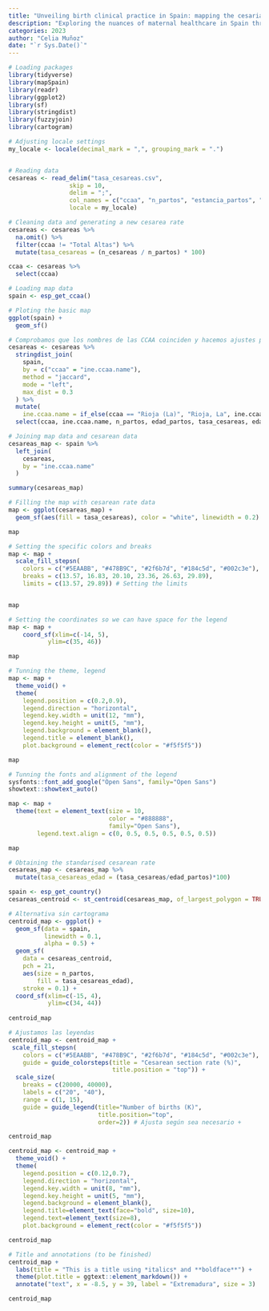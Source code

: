 ```yaml
---
title: "Unveiling birth clinical practice in Spain: mapping the cesarian sections and birth dynamics"
description: "Exploring the nuances of maternal healthcare in Spain through an augmented map, showcasing original cesarean section rates alongside additional insights such as total births per autonomous community and cesarean rates adjusted for the average maternal age."
categories: 2023
author: "Celia Muñoz"
date: "`r Sys.Date()`"
---
```


```r
# Loading packages
library(tidyverse)
library(mapSpain)
library(readr)
library(ggplot2)
library(sf)
library(stringdist)
library(fuzzyjoin)
library(cartogram)
```


```r
# Adjusting locale settings
my_locale <- locale(decimal_mark = ",", grouping_mark = ".")


# Reading data
cesareas <- read_delim("tasa_cesareas.csv", 
                 skip = 10, 
                 delim = ";",
                 col_names = c("ccaa", "n_partos", "estancia_partos", "edad_partos", "n_cesareas", "edad_cesareas", "estancia_cesareas", "tasa_cesareas"),
                 locale = my_locale)

# Cleaning data and generating a new cesarea rate
cesareas <- cesareas %>% 
  na.omit() %>% 
  filter(ccaa != "Total Altas") %>% 
  mutate(tasa_cesareas = (n_cesareas / n_partos) * 100)

ccaa <- cesareas %>% 
  select(ccaa)

```
```r
# Loading map data
spain <- esp_get_ccaa()

# Ploting the basic map
ggplot(spain) +
  geom_sf()
```



```r
# Comprobamos que los nombres de las CCAA coinciden y hacemos ajustes para mejorar el join
cesareas <- cesareas %>% 
  stringdist_join(
    spain,
    by = c("ccaa" = "ine.ccaa.name"),
    method = "jaccard",
    mode = "left",
    max_dist = 0.3
  ) %>% 
  mutate(
    ine.ccaa.name = if_else(ccaa == "Rioja (La)", "Rioja, La", ine.ccaa.name)) %>% 
  select(ccaa, ine.ccaa.name, n_partos, edad_partos, tasa_cesareas, edad_cesareas) # Keeping the main variables

# Joining map data and cesarean data
cesareas_map <- spain %>% 
  left_join(
    cesareas,
    by = "ine.ccaa.name"
  )  

summary(cesareas_map)
```


```r
# Filling the map with cesarean rate data
map <- ggplot(cesareas_map) +
  geom_sf(aes(fill = tasa_cesareas), color = "white", linewidth = 0.2)

map
```

```r
# Setting the specific colors and breaks
map <- map +
  scale_fill_stepsn(
    colors = c("#5EAABB", "#478B9C", "#2f6b7d", "#184c5d", "#002c3e"),
    breaks = c(13.57, 16.83, 20.10, 23.36, 26.63, 29.89),
    limits = c(13.57, 29.89)) # Setting the limits


map
```

```r
# Setting the coordinates so we can have space for the legend
map <- map +
    coord_sf(xlim=c(-14, 5),
           ylim=c(35, 46)) 

map
```


```r
# Tunning the theme, legend
map <- map +
  theme_void() +
  theme(
    legend.position = c(0.2,0.9),
    legend.direction = "horizontal",
    legend.key.width = unit(12, "mm"),
    legend.key.height = unit(5, "mm"),
    legend.background = element_blank(),
    legend.title = element_blank(),
    plot.background = element_rect(color = "#f5f5f5")) 

map
```

```r
# Tunning the fonts and alignment of the legend
sysfonts::font_add_google("Open Sans", family="Open Sans")
showtext::showtext_auto()

map <- map + 
  theme(text = element_text(size = 10, 
                            color = "#888888",
                            family="Open Sans"),
        legend.text.align = c(0, 0.5, 0.5, 0.5, 0.5, 0.5))

map
```
```r
# Obtaining the standarised cesarean rate
cesareas_map <- cesareas_map %>% 
  mutate(tasa_cesareas_edad = (tasa_cesareas/edad_partos)*100)
```


```r
spain <- esp_get_country()
cesareas_centroid <- st_centroid(cesareas_map, of_largest_polygon = TRUE)

```

```r
# Alternativa sin cartograma
centroid_map <- ggplot() +
  geom_sf(data = spain,
          linewidth = 0.1,
          alpha = 0.5) +
  geom_sf(
    data = cesareas_centroid,
    pch = 21,
    aes(size = n_partos, 
        fill = tasa_cesareas_edad),
    stroke = 0.1) +
  coord_sf(xlim=c(-15, 4),
           ylim=c(34, 44))
  
centroid_map
```



```r
# Ajustamos las leyendas
centroid_map <- centroid_map + 
 scale_fill_stepsn(
    colors = c("#5EAABB", "#478B9C", "#2f6b7d", "#184c5d", "#002c3e"),
    guide = guide_colorsteps(title = "Cesarean section rate (%)",
                             title.position = "top")) +
  scale_size(
    breaks = c(20000, 40000),
    labels = c("20", "40"),
    range = c(1, 15),
    guide = guide_legend(title="Number of births (K)", 
                         title.position="top",
                         order=2)) # Ajusta según sea necesario +

centroid_map
```

```r
centroid_map <- centroid_map + 
  theme_void() +
  theme(
    legend.position = c(0.12,0.7),
    legend.direction = "horizontal",
    legend.key.width = unit(8, "mm"),
    legend.key.height = unit(5, "mm"),
    legend.background = element_blank(),
    legend.title=element_text(face="bold", size=10),
    legend.text=element_text(size=8),
    plot.background = element_rect(color = "#f5f5f5"))  

centroid_map

```

 
```r
# Title and annotations (to be finished)
centroid_map + 
  labs(title = "This is a title using *italics* and **boldface**") +
  theme(plot.title = ggtext::element_markdown()) +
  annotate("text", x = -8.5, y = 39, label = "Extremadura", size = 3)

centroid_map
```
